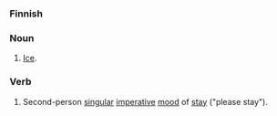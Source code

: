 === Finnish ===

=== Noun ===
# [[Ice]].

=== Verb ===
# Second-person [[singular]] [[imperative]] [[mood]] of [[stay]] ("please stay").